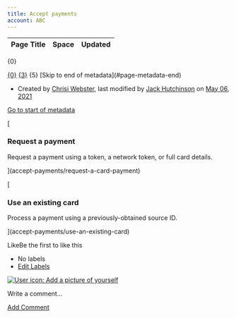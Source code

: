 ```yaml
---
title: Accept payments
account: ABC
---
```


<table class="aui"> <thead> <tr class="header"> <th class="search-result-title">Page Title</th> <th class="search-result-space">Space</th> <th class="search-result-date">Updated</th> </tr> </thead> </table> <p class="search-result-count">{0}</p> <tr class="search-result"> <td class="search-result-title"><a href="{1}" class="content-type-{2}"><span>{0}</span></a></td> <td class="search-result-space"><a class="space" href="/display/{4}/" title="{3}">{3}</a></td> <td class="search-result-date"><span class="date" title="{6}">{5}</span></td> </tr> [Skip to end of metadata](#page-metadata-end)

*   Created by [Chrisi Webster](    /display/~chrisiwebster
    ), last modified by [Jack Hutchinson](    /display/~jack.hutchinson
    ) on [May 06, 2021](/pages/diffpagesbyversion.action?pageId=23004610&selectedPageVersions=8&selectedPageVersions=9 "Show changes")

[Go to start of metadata](#page-metadata-start)

[

### Request a payment

Request a payment using a token, a network token, or full card details.



](accept-payments/request-a-card-payment)

[

### Use an existing card

Process a payment using a previously-obtained source ID.



](accept-payments/use-an-existing-card)

  

LikeBe the first to like this

*   No labels
*   [Edit Labels](# "Edit Labels (Type 'l')")

[![User icon: Add a picture of yourself](/s/en_GB/7901/abf7b35644d5a5d1d7e4b0969a83e8eb2b569fb5/_/images/icons/profilepics/add_profile_pic.svg)](/users/profile/editmyprofilepicture.action)

Write a comment…

[Add Comment](/display/DOCS/Accept+payments?showComments=true&showCommentArea=true#addcomment)